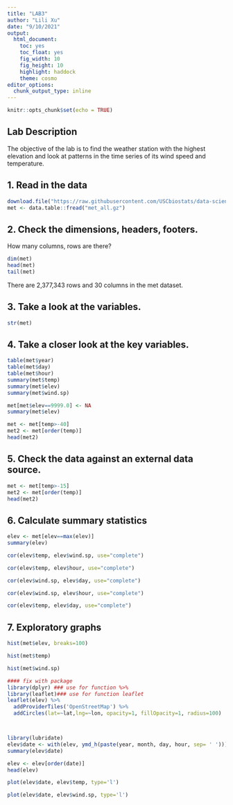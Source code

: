 ```yaml
---
title: "LAB3"
author: "Lili Xu"
date: "9/10/2021"
output: 
  html_document: 
    toc: yes
    toc_float: yes
    fig_width: 10
    fig_height: 10
    highlight: haddock
    theme: cosmo
editor_options: 
  chunk_output_type: inline
---
```


```r
knitr::opts_chunk$set(echo = TRUE)
```

## Lab Description

The objective of the lab is to find the weather station with the highest elevation and look at patterns in the time series of its wind speed and temperature.

## 1. Read in the data


```r
download.file("https://raw.githubusercontent.com/USCbiostats/data-science-data/master/02_met/met_all.gz", "met_all.gz", method="libcurl", timeout = 60)
met <- data.table::fread("met_all.gz")
```

## 2. Check the dimensions, headers, footers. 

How many columns, rows are there?


```r
dim(met)
head(met)
tail(met)
```

There are 2,377,343 rows and 30 columns in the met dataset.

## 3. Take a look at the variables.

```r
str(met)
```

## 4. Take a closer look at the key variables.

```r
table(met$year)
table(met$day)
table(met$hour)
summary(met$temp)
summary(met$elev)
summary(met$wind.sp)

met[met$elev==9999.0] <- NA
summary(met$elev)

met <- met[temp>-40]
met2 <- met[order(temp)]
head(met2)

```

## 5. Check the data against an external data source.

```r
met <- met[temp>-15]
met2 <- met[order(temp)]
head(met2)
```

## 6. Calculate summary statistics

```r
elev <- met[elev==max(elev)]
summary(elev)

cor(elev$temp, elev$wind.sp, use="complete")

cor(elev$temp, elev$hour, use="complete")

cor(elev$wind.sp, elev$day, use="complete")

cor(elev$wind.sp, elev$hour, use="complete")

cor(elev$temp, elev$day, use="complete")
```


## 7. Exploratory graphs

```r
hist(met$elev, breaks=100)

hist(met$temp)

hist(met$wind.sp)

#### fix with package
library(dplyr) ### use for function %>%
library(leaflet)### use for function leaflet
leaflet(elev) %>%
  addProviderTiles('OpenStreetMap') %>%
  addCircles(lat=~lat,lng=~lon, opacity=1, fillOpacity=1, radius=100)



library(lubridate)
elev$date <- with(elev, ymd_h(paste(year, month, day, hour, sep= ' ')))
summary(elev$date)

elev <- elev[order(date)]
head(elev)

plot(elev$date, elev$temp, type='l')

plot(elev$date, elev$wind.sp, type='l')
```

